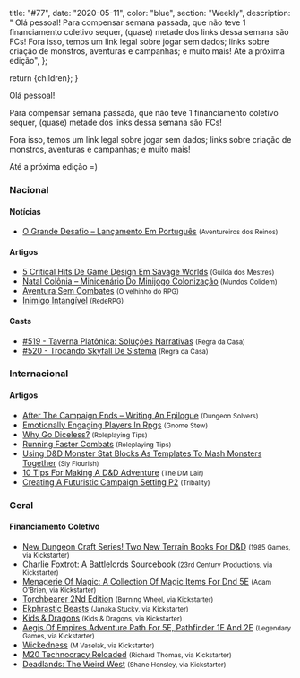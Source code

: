 
  title: "#77",
  date: "2020-05-11",
  color: "blue",
  section: "Weekly",
  description:
    "    Olá pessoal!    Para compensar semana passada, que não teve 1 financiamento coletivo sequer, (quase) metade dos links dessa semana são FCs!    Fora isso, temos um link legal sobre jogar sem dados; links sobre criação de monstros, aventuras e campanhas; e muito mais!    Até a próxima edição",
};

  return <InternalLayout meta={meta}>{children}</InternalLayout>;
}

Olá pessoal!

Para compensar semana passada, que não teve 1 financiamento coletivo sequer, (quase) metade dos links dessa semana são FCs!

Fora isso, temos um link legal sobre jogar sem dados; links sobre criação de monstros, aventuras e campanhas; e muito mais!

Até a próxima edição =)

### Nacional

#### Notícias

- [O Grande Desafio – Lançamento Em Português] <small>(Aventureiros dos Reinos)</small>

#### Artigos

- [5 Critical Hits De Game Design Em Savage Worlds] <small>(Guilda dos Mestres)</small>
- [Natal Colônia – Minicenário Do Minijogo Colonização] <small>(Mundos Colidem)</small>
- [Aventura Sem Combates] <small>(O velhinho do RPG)</small>
- [Inimigo Intangível] <small>(RedeRPG)</small>

#### Casts

- [#519 - Taverna Platônica: Soluções Narrativas] <small>(Regra da Casa)</small>
- [#520 - Trocando Skyfall De Sistema] <small>(Regra da Casa)</small>

### Internacional

#### Artigos

- [After The Campaign Ends – Writing An Epilogue] <small>(Dungeon Solvers)</small>
- [Emotionally Engaging Players In Rpgs] <small>(Gnome Stew)</small>
- [Why Go Diceless?] <small>(Roleplaying Tips)</small>
- [Running Faster Combats] <small>(Roleplaying Tips)</small>
- [Using D&amp;D Monster Stat Blocks As Templates To Mash Monsters Together] <small>(Sly Flourish)</small>
- [10 Tips For Making A D&amp;D Adventure] <small>(The DM Lair)</small>
- [Creating A Futuristic Campaign Setting P2] <small>(Tribality)</small>

### Geral

#### Financiamento Coletivo

- [New Dungeon Craft Series! Two New Terrain Books For D&amp;D] <small>(1985 Games, via Kickstarter)</small>
- [Charlie Foxtrot: A Battlelords Sourcebook] <small>(23rd Century Productions, via Kickstarter)</small>
- [Menagerie Of Magic: A Collection Of Magic Items For Dnd 5E] <small>(Adam O&#039;Brien, via Kickstarter)</small>
- [Torchbearer 2Nd Edition] <small>(Burning Wheel, via Kickstarter)</small>
- [Ekphrastic Beasts] <small>(Janaka Stucky, via Kickstarter)</small>
- [Kids &amp; Dragons] <small>(Kids &amp; Dragons, via Kickstarter)</small>
- [Aegis Of Empires Adventure Path For 5E, Pathfinder 1E And 2E] <small>(Legendary Games, via Kickstarter)</small>
- [Wickedness] <small>(M Vaselak, via Kickstarter)</small>
- [M20 Technocracy Reloaded] <small>(Richard Thomas, via Kickstarter)</small>
- [Deadlands: The Weird West] <small>(Shane Hensley, via Kickstarter)</small>

[charlie foxtrot: a battlelords sourcebook]: https://www.kickstarter.com/projects/1580315595/charlie-foxtrot-a-battlelords-sourcebook
[torchbearer 2nd edition]: https://www.kickstarter.com/projects/burningwheel/torchbearer-2nd-edition
[deadlands: the weird west]: https://www.kickstarter.com/projects/545820095/deadlands-the-weird-west
[wickedness]: https://www.kickstarter.com/projects/nightlingbug/wickedness
[kids &amp; dragons]: https://www.kickstarter.com/projects/kidsdragons/kids-and-dragons
[new dungeon craft series! two new terrain books for d&amp;d]: https://www.kickstarter.com/projects/dungeoncraft/new-dungeon-craft-series-two-new-terrain-books-for-dandd
[aegis of empires adventure path for 5e, pathfinder 1e and 2e]: https://www.kickstarter.com/projects/legendarygames/aegis-of-empires-adventure-path-for-5e-pathfinder-2e-pfrpg
[menagerie of magic: a collection of magic items for dnd 5e]: https://www.kickstarter.com/projects/spell-sleuth/menagerie-of-magic-a-collection-of-magic-items-for-dnd-5e
[ekphrastic beasts]: https://www.kickstarter.com/projects/janaka/ekphrastic-beasts
[m20 technocracy reloaded]: https://www.kickstarter.com/projects/200664283/m20-technocracy-reloaded
[after the campaign ends – writing an epilogue]: https://www.dungeonsolvers.com/2020/05/04/after-the-campaign-ends-writing-an-epilogue/
[creating a futuristic campaign setting p2]: https://www.tribality.com/2020/05/04/creating-a-futuristic-campaign-setting-p2/
[using d&amp;d monster stat blocks as templates to mash monsters together]: https://slyflourish.com/mashing_monsters.html
[natal colônia – minicenário do minijogo colonização]: https://www.mundoscolidem.com.br/natal-colonia/
[why go diceless?]: https://www.roleplayingtips.com/rptn/why-go-diceless/
[running faster combats]: https://www.roleplayingtips.com/rptn/running-faster-combats/
[#519 - taverna platônica: soluções narrativas]: https://regradacasa.podbean.com/e/519-tavrna-platonica-solucoes-narrativas/
[10 tips for making a d&amp;d adventure]: https://www.thedmlair.com/2020/05/05/10-tips-for-making-a-dd-adventure/
[#520 - trocando skyfall de sistema]: https://regradacasa.podbean.com/e/520-trocando-skyfall-de-sistema/
[emotionally engaging players in rpgs]: https://gnomestew.com/emotionally-engaging-players-in-rpgs/
[5 critical hits de game design em savage worlds]: http://guildadosmestres.com.br/2020/05/06/5-critical-hits-de-game-design-em-savage-worlds/
[inimigo intangível]: https://www.rederpg.com.br/2020/05/06/inimigo-intangivel/
[aventura sem combates]: https://ovelhinhodorpg.wordpress.com/2020/05/10/aventura-sem-combates/
[o grande desafio – lançamento em português]: https://aventureirosdosreinos.com/o-grande-desafio/

